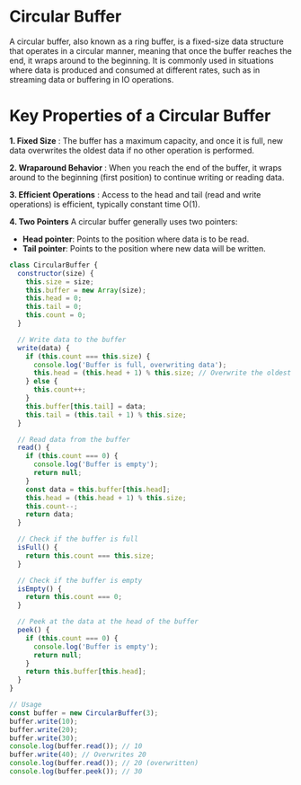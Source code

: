 # Circular Buffer

A circular buffer, also known as a ring buffer, is a fixed-size data structure that operates in a circular manner, meaning that once the buffer reaches the end, it wraps around to the beginning. It is commonly used in situations where data is produced and consumed at different rates, such as in streaming data or buffering in IO operations.

# Key Properties of a Circular Buffer

**1. Fixed Size** : The buffer has a maximum capacity, and once it is full, new data overwrites the oldest data if no other operation is performed.

**2. Wraparound Behavior** : When you reach the end of the buffer, it wraps around to the beginning (first position) to continue writing or reading data.

**3. Efficient Operations** : Access to the head and tail (read and write operations) is efficient, typically constant time O(1).

**4. Two Pointers**
A circular buffer generally uses two pointers:
- **Head pointer**: Points to the position where data is to be read.
- **Tail pointer**: Points to the position where new data will be written.

```JavaScript
class CircularBuffer {
  constructor(size) {
    this.size = size;
    this.buffer = new Array(size);
    this.head = 0;
    this.tail = 0;
    this.count = 0;
  }

  // Write data to the buffer
  write(data) {
    if (this.count === this.size) {
      console.log('Buffer is full, overwriting data');
      this.head = (this.head + 1) % this.size; // Overwrite the oldest data
    } else {
      this.count++;
    }
    this.buffer[this.tail] = data;
    this.tail = (this.tail + 1) % this.size;
  }

  // Read data from the buffer
  read() {
    if (this.count === 0) {
      console.log('Buffer is empty');
      return null;
    }
    const data = this.buffer[this.head];
    this.head = (this.head + 1) % this.size;
    this.count--;
    return data;
  }

  // Check if the buffer is full
  isFull() {
    return this.count === this.size;
  }

  // Check if the buffer is empty
  isEmpty() {
    return this.count === 0;
  }

  // Peek at the data at the head of the buffer
  peek() {
    if (this.count === 0) {
      console.log('Buffer is empty');
      return null;
    }
    return this.buffer[this.head];
  }
}

// Usage
const buffer = new CircularBuffer(3);
buffer.write(10);
buffer.write(20);
buffer.write(30);
console.log(buffer.read()); // 10
buffer.write(40); // Overwrites 20
console.log(buffer.read()); // 20 (overwritten)
console.log(buffer.peek()); // 30
```